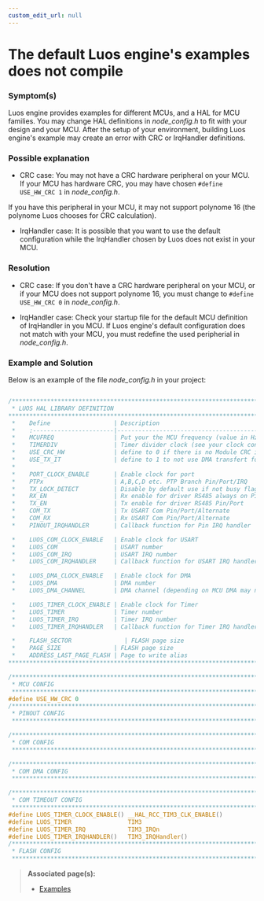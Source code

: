 ```yaml
---
custom_edit_url: null
---
```


# The default Luos engine's examples does not compile

### Symptom(s)

Luos engine provides examples for different MCUs, and a HAL for MCU families. You may change HAL definitions in _node_config.h_ to fit with your design and your MCU. After the setup of your environment, building Luos engine's example may create an error with CRC or IrqHandler definitions.

### Possible explanation

- CRC case:
  You may not have a CRC hardware peripheral on your MCU. If your MCU has hardware CRC, you may have chosen `#define USE_HW_CRC 1` in _node_config.h_.

If you have this peripheral in your MCU, it may not support polynome 16 (the polynome Luos chooses for CRC calculation).

- IrqHandler case:
  It is possible that you want to use the default configuration while the IrqHandler chosen by Luos does not exist in your MCU.

### Resolution

- CRC case:
  If you don't have a CRC hardware peripheral on your MCU, or if your MCU does not support polynome 16, you must change to `#define USE_HW_CRC 0` in _node_config.h_.

- IrqHandler case:
  Check your startup file for the default MCU definition of IrqHandler in you MCU. If Luos engine's default configuration does not match with your MCU, you must redefine the used peripherial in _node_config.h_.

### Example and Solution

Below is an example of the file _node_config.h_ in your project:

```c

/*******************************************************************************
 * LUOS HAL LIBRARY DEFINITION
*******************************************************************************
 *    Define                  | Description
 *    :-----------------------|-----------------------------------------------
 *    MCUFREQ                 | Put your the MCU frequency (value in Hz)
 *    TIMERDIV                | Timer divider clock (see your clock configuration)
 *    USE_CRC_HW              | define to 0 if there is no Module CRC in your MCU
 *    USE_TX_IT               | define to 1 to not use DMA transfert for Luos Tx
 *
 *    PORT_CLOCK_ENABLE       | Enable clock for port
 *    PTPx                    | A,B,C,D etc. PTP Branch Pin/Port/IRQ
 *    TX_LOCK_DETECT          | Disable by default use if not busy flag in USART Pin/Port/IRQ
 *    RX_EN                   | Rx enable for driver RS485 always on Pin/Port
 *    TX_EN                   | Tx enable for driver RS485 Pin/Port
 *    COM_TX                  | Tx USART Com Pin/Port/Alternate
 *    COM_RX                  | Rx USART Com Pin/Port/Alternate
 *    PINOUT_IRQHANDLER       | Callback function for Pin IRQ handler

 *    LUOS_COM_CLOCK_ENABLE   | Enable clock for USART
 *    LUOS_COM                | USART number
 *    LUOS_COM_IRQ            | USART IRQ number
 *    LUOS_COM_IRQHANDLER     | Callback function for USART IRQ handler

 *    LUOS_DMA_CLOCK_ENABLE   | Enable clock for DMA
 *    LUOS_DMA                | DMA number
 *    LUOS_DMA_CHANNEL        | DMA channel (depending on MCU DMA may need special config)

 *    LUOS_TIMER_CLOCK_ENABLE | Enable clock for Timer
 *    LUOS_TIMER              | Timer number
 *    LUOS_TIMER_IRQ          | Timer IRQ number
 *    LUOS_TIMER_IRQHANDLER   | Callback function for Timer IRQ handler

 *    FLASH_SECTOR               | FLASH page size
 *    PAGE_SIZE               | FLASH page size
 *    ADDRESS_LAST_PAGE_FLASH | Page to write alias
******************************************************************************/

/*******************************************************************************
 * MCU CONFIG
 ******************************************************************************/
#define USE_HW_CRC 0
/*******************************************************************************
 * PINOUT CONFIG
 ******************************************************************************/

/*******************************************************************************
 * COM CONFIG
 ******************************************************************************/

/*******************************************************************************
 * COM DMA CONFIG
 ******************************************************************************/

/*******************************************************************************
 * COM TIMEOUT CONFIG
 ******************************************************************************/
#define LUOS_TIMER_CLOCK_ENABLE() __HAL_RCC_TIM3_CLK_ENABLE()
#define LUOS_TIMER                TIM3
#define LUOS_TIMER_IRQ            TIM3_IRQn
#define LUOS_TIMER_IRQHANDLER()   TIM3_IRQHandler()
/*******************************************************************************
 * FLASH CONFIG
 ******************************************************************************/

```

> **Associated page(s):**
>
> - [Examples](https://github.com/Luos-io/Luos/tree/main/Examples/Projects/NUCLEO-F401RE/Button)
